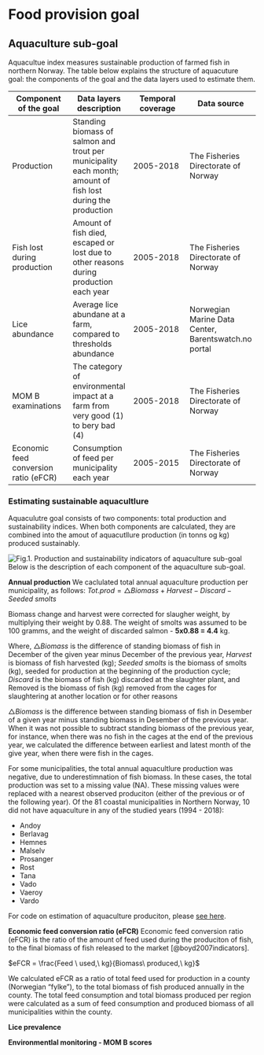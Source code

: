# Food provision goal {#food}

## Aquaculture sub-goal
Aquacultue index measures sustainable production of farmed fish in northern Norway.
The table below explains the structure of aquacuture goal: the components of the goal and the  data layers used to estimate them.

Component of the goal|Data layers description|Temporal coverage|Data source|
|--------------|-------------|---------------|-----------|
|Production|Standing biomass of salmon and trout per municipality each month; amount of fish lost during the production|2005-2018|The Fisheries Directorate of Norway|
|Fish lost during production|Amount of fish died, escaped or lost due to other reasons during production each year|2005-2018|The Fisheries Directorate of Norway|
|Lice abundance|Average lice abundane at a farm, compared to thresholds abundance|2005-2018|Norwegian Marine Data Center, Barentswatch.no portal|
|MOM B examinations|The category of environmental impact at a farm from very good (1) to bery bad (4)|2005-2018|The Fisheries Directorate of Norway|
|Economic feed conversion ratio (eFCR) |Consumption of feed per municipality each year|2005-2015|The Fisheries Directorate of Norway|


### Estimating sustainable aquacultlure
Aquaculutre goal consists of two components: total production and sustainability indices. When both components are calculated, they are combined into the amout of aquacutllure production (in tonns og kg) produced sustainably.

![Fig.1. Production and sustainability indicators of aquaculture sub-goal](/Users/marinaespinasse/github/ohi_norway_bookdown/pics/production_chart.jpg)
Below is the description of each component of the aquaculture sub-goal.

**Annual production**
We caclulated total annual aquaculture production per municipality, as follows:
$Tot.prod = \triangle Biomass + Harvest - Discard - Seeded\ smolts$

Biomass change and harvest  were corrected for slaugher weight, by multiplying their weight by 0.88.
The weight of smolts was assumed to be 100 gramms, and the weight of discarded salmon - **5x0.88 = 4.4**  kg.

Where, $\triangle Biomass$ is the difference of standing biomass of fish in December of the given year minus December of the previous year, $Harvest$ is biomass of fish harvested (kg); $Seeded\ smolts$ is the biomass of smolts (kg), seeded for production at the beginning of the production cycle; $Discard$ is the biomass of fish (kg) discarded at the slaughter plant, and Removed is the biomass of fish (kg) removed from the cages for slaughtering at another location or for other reasons 

$\triangle Biomass$ is the difference between standing biomass of fish in Desember of a given year minus standing biomass in Desember of the previous year. When it was not possible to subtract standing biomass of the previous year, for instance, when there was no fish in the cages at the end of the previous year, we calculated the difference between earliest and latest month of the give year, when there were fish in the cages.

For some municipalities, the total annual aquacultlure production was negative, due to underestimnation of fish biomass. In these cases, the total production was set to a missing value (NA). These missing values were replaced with a nearest observed produciton (either of the previous or of the following year). 
Of the 81 coastal municipalities in Northern Norway, 10 did not have aquaculture in any of the studied years (1994 - 2018):

* Andoy
* Berlavag
* Hemnes
* Malselv
* Prosanger
* Rost
* Tana
* Vado
* Vaeroy
* Vardo

For code on estimation of aquaculture produciton, please 
[see here](https://ohi-norway.github.io/nor-prep/prep/food_provision/Mariculture/total_aquaculture_production_and_efcr_newdata_jan2020.html).


**Economic feed conversion ratio (eFCR)**
Economic feed conversion ratio (eFCR) is the ratio of the amount of feed used during the produciton of fish, to the final biomass of fish released to the market [@boyd2007indicators].

$eFCR = \frac{Feed \ used,\ kg}{Biomass\ produced,\ kg}$

We calculated eFCR as a ratio of total feed used for production in a county (Norwegian "fylke"), to the total biomass of fish produced annually in the county. The total feed consumption and total biomass produced per region were calculated as a sum of feed consumption and produced biomass of all municipalities within the county.


**Lice prevalence**




**Environmentlal monitoring - MOM B scores**






